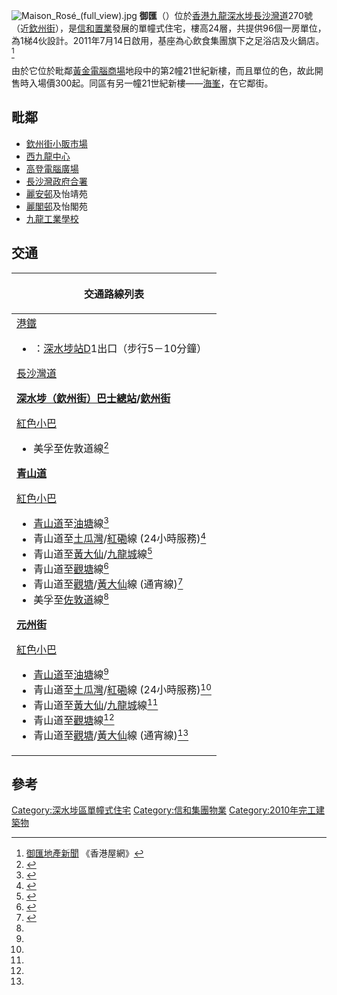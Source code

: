 [[File:Maison_Rosé_(full_view).jpg|thumb]]
'''御匯'''（{{lang-en|'''Maison Rosé'''}}）位於[[香港|香港]][[九龍|九龍]][[深水埗|深水埗]][[長沙灣道|長沙灣道]]270號（近[[欽州街|欽州街]]），是[[信和置業|信和置業]]發展的單幢式住宅，樓高24層，共提供96個一房單位，為1梯4伙設計。2011年7月14日啟用，基座為心飲食集團旗下之足浴店及火鍋店。<ref>[http://www.28hse.com/utf8/developer-92-P5.html 御匯地產新聞] {{Wayback|url=http://www.28hse.com/utf8/developer-92-P5.html |date=20160610112719 }}《香港屋網》</ref>

由於它位於毗鄰[[黃金電腦商場|黃金電腦商場]]地段中的第2幢21世紀新樓，而且單位的色，故此開售時入場價300起。同區有另一幢21世紀新樓——[[海峯|海峯]]，在它鄰街。

==毗鄰==
* [[欽州街小販市場|欽州街小販市場]]
* [[西九龍中心|西九龍中心]]
* [[高登電腦廣場|高登電腦廣場]]
* [[長沙灣政府合署|長沙灣政府合署]]
* [[麗安邨|麗安邨]]及怡靖苑
* [[麗閣邨|麗閣邨]]及怡閣苑
* [[九龍工業學校|九龍工業學校]]

==交通==
{| class="mw-collapsible mw-collapsed wikitable" style="margin: 0 auto; width: auto;"
! 交通路線列表
|-
|
;[[港鐵|港鐵]]
*{{港鐵路線標誌|TWL}}：[[深水埗站|深水埗站]]D1出口（步行5－10分鐘）
;[[長沙灣道|長沙灣道]]
{{九龍新界巴士簡單列表|2X|6F|13P|30X|31B|33A|35A|36A|36B|37|41|42|42A|43C|44|45|46|52X|58X|59X|60X|66X|67X|68X|69X|86C|98C|98S|214|214P|234X|238X|265B|270B|270D|272E|286C|296P|702|796C|796E}}
{{過海隧道巴士簡單列表|102|102P|102R|112|117|171|171A|171P|904|905|970|970X|N122|N171}}{{大嶼山巴士簡單列表|1R|A20|E21|E21A|E21C|N21|N21A|NA20}}
{{九龍專線小巴簡單列表|45B|45M|75}}
;'''[[深水埗（欽州街）巴士總站|深水埗（欽州街）巴士總站]]/[[欽州街|欽州街]]'''
{{九龍新界巴士簡單列表|2F|31B|36A|36B|43C|44|46|52X|86C|214|265B|270B|272E|286C|286P|286X|702|702B}}{{過海隧道巴士簡單列表|112|117|118|118P|970|N118|N122}}
{{九龍專線小巴簡單列表|45M|75}}
;[[紅色小巴|紅色小巴]]
*美孚至佐敦道線<ref name="#1">{{Cite web |url=http://www.16seats.net/chi/rmb/r_k63.html |title=美孚—旺角及佐敦道 |access-date=2016-12-05 |archive-url=https://web.archive.org/web/20160920172439/http://www.16seats.net/chi/rmb/r_k63.html |archive-date=2016-09-20 |dead-url=yes }}</ref>
'''[[青山道|青山道]]'''
{{九龍新界巴士簡單列表|2A|2B|2F|6|6C|6D|31B|36A|72|86|86A|86C|796C|796E|N241}}{{過海隧道巴士簡單列表|112|118|118P|970|N118|N122}}{{新界專線小巴簡單列表|411}}
;[[香港小巴|紅色小巴]]
*[[青山道|青山道]]至[[油塘|油塘]]線<ref name="#2">{{Cite web |url=http://www.16seats.net/chi/rmb/r_k38.html |title=青山道香港紗廠—藍田及油塘 |access-date=2016-12-04 |archive-date=2017-05-06 |archive-url=https://web.archive.org/web/20170506144403/http://www.16seats.net/chi/rmb/r_k38.html |dead-url=no }}</ref>
*青山道至[[土瓜灣|土瓜灣]]/[[紅磡|紅磡]]線 (24小時服務)<ref name="#3">{{Cite web |url=http://www.16seats.net/chi/rmb/r_k61.html |title=土瓜灣及紅磡—青山道 |access-date=2016-12-04 |archive-date=2017-01-19 |archive-url=https://web.archive.org/web/20170119092317/http://www.16seats.net/chi/rmb/r_k61.html |dead-url=no }}</ref>
*青山道至[[黃大仙_(香港地方)|黃大仙]]/[[九龍城|九龍城]]線<ref name="#4">{{Cite web |url=http://www.16seats.net/chi/rmb/r_k62.html |title=黃大仙及九龍城—青山道 |access-date=2016-12-04 |archive-date=2016-10-05 |archive-url=https://web.archive.org/web/20161005052019/http://www.16seats.net/chi/rmb/r_k62.html |dead-url=no }}</ref>
*青山道至[[觀塘|觀塘]]線<ref name="#5">{{Cite web |url=http://www.16seats.net/chi/rmb/r_k02.html |title=觀塘協和街—青山道香港紗廠 |access-date=2016-12-04 |archive-date=2016-10-26 |archive-url=https://web.archive.org/web/20161026155503/http://www.16seats.net/chi/rmb/r_k02.html |dead-url=no }}</ref>
*青山道至[[觀塘|觀塘]]/[[黃大仙_(香港地方)|黃大仙]]線 (通宵線)<ref name="#6">{{Cite web |url=http://www.16seats.net/chi/rmb/r_k22.html |title=觀塘及黃大仙—青山道 |access-date=2016-12-04 |archive-date=2016-09-27 |archive-url=https://web.archive.org/web/20160927232923/http://www.16seats.net/chi/rmb/r_k22.html |dead-url=no }}</ref>
*美孚至[[佐敦道|佐敦道]]線<ref name="#1"/>
;'''[[元州街|元州街]]'''
{{九龍新界巴士簡單列表|2B|2F|31B|36A|72|86|86A|86C|214|214P|702|702B}}
{{九龍專線小巴簡單列表|42}}{{新界專線小巴簡單列表|411}}
;[[香港小巴|紅色小巴]]
*[[青山道|青山道]]至[[油塘|油塘]]線<ref name="#2"/>
*青山道至[[土瓜灣|土瓜灣]]/[[紅磡|紅磡]]線 (24小時服務)<ref name="#3"/>
*青山道至[[黃大仙_(香港地方)|黃大仙]]/[[九龍城|九龍城]]線<ref name="#4"/>
*青山道至[[觀塘|觀塘]]線<ref name="#5"/>
*青山道至[[觀塘|觀塘]]/[[黃大仙_(香港地方)|黃大仙]]線 (通宵線)<ref name="#6"/>
|}

==參考==
{{commonscat|Maison Rosé}}
{{reflist}}

{{信和置業}}

[[Category:深水埗區單幢式住宅|Category:深水埗區單幢式住宅]]
[[Category:信和集團物業|Category:信和集團物業]]
[[Category:2010年完工建築物|Category:2010年完工建築物]]